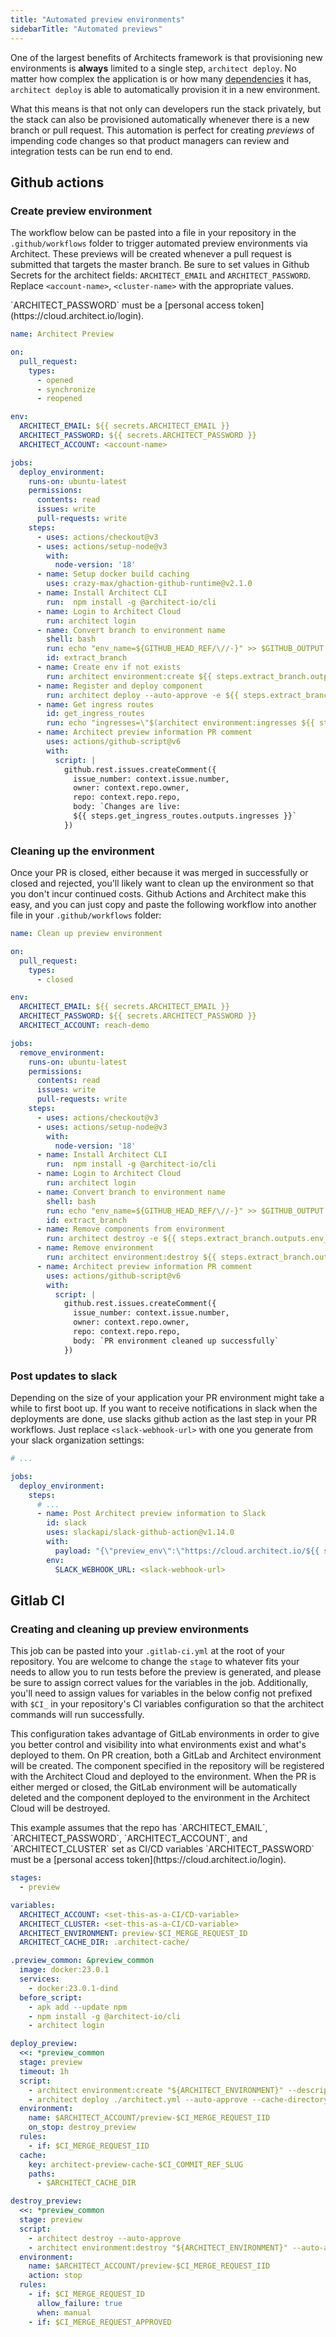 ```yaml
---
title: "Automated preview environments"
sidebarTitle: "Automated previews"
---
```


One of the largest benefits of Architects framework is that provisioning new environments is **always** limited to a single step, `architect deploy`. No matter how complex the application is or how many [dependencies](/components/dependencies) it has, `architect deploy` is able to automatically provision it in a new environment.

What this means is that not only can developers run the stack privately, but the stack can also be provisioned automatically whenever there is a new branch or pull request. This automation is perfect for creating _previews_ of impending code changes so that product managers can review and integration tests can be run end to end.

## Github actions

### Create preview environment

The workflow below can be pasted into a file in your repository in the `.github/workflows` folder to trigger automated preview environments via Architect. These previews will be created whenever a pull request is submitted that targets the master branch. Be sure to set values in Github Secrets for the architect fields: `ARCHITECT_EMAIL` and `ARCHITECT_PASSWORD`. Replace `<account-name>`, `<cluster-name>` with the appropriate values.

<Warning>
  `ARCHITECT_PASSWORD` must be a [personal access
  token](https://cloud.architect.io/login).
</Warning>

```yaml
name: Architect Preview

on:
  pull_request:
    types:
      - opened
      - synchronize
      - reopened

env:
  ARCHITECT_EMAIL: ${{ secrets.ARCHITECT_EMAIL }}
  ARCHITECT_PASSWORD: ${{ secrets.ARCHITECT_PASSWORD }}
  ARCHITECT_ACCOUNT: <account-name>

jobs:
  deploy_environment:
    runs-on: ubuntu-latest
    permissions:
      contents: read
      issues: write
      pull-requests: write
    steps:
      - uses: actions/checkout@v3
      - uses: actions/setup-node@v3
        with:
          node-version: '18'
      - name: Setup docker build caching
        uses: crazy-max/ghaction-github-runtime@v2.1.0
      - name: Install Architect CLI
        run:  npm install -g @architect-io/cli
      - name: Login to Architect Cloud
        run: architect login
      - name: Convert branch to environment name
        shell: bash
        run: echo "env_name=${GITHUB_HEAD_REF/\//-}" >> $GITHUB_OUTPUT
        id: extract_branch
      - name: Create env if not exists
        run: architect environment:create ${{ steps.extract_branch.outputs.env_name }} --cluster <cluster-name>
      - name: Register and deploy component
        run: architect deploy --auto-approve -e ${{ steps.extract_branch.outputs.env_name }} ./architect.yml
      - name: Get ingress routes
        id: get_ingress_routes
        run: echo "ingresses=\"$(architect environment:ingresses ${{ steps.extract_branch.outputs.env_name }})\"" >> $GITHUB_OUTPUT
      - name: Architect preview information PR comment
        uses: actions/github-script@v6
        with:
          script: |
            github.rest.issues.createComment({
              issue_number: context.issue.number,
              owner: context.repo.owner,
              repo: context.repo.repo,
              body: `Changes are live:
              ${{ steps.get_ingress_routes.outputs.ingresses }}`
            })
```

### Cleaning up the environment

Once your PR is closed, either because it was merged in successfully or closed and rejected, you'll likely want to clean up the environment so that you don't incur continued costs. Github Actions and Architect make this easy, and you can just copy and paste the following workflow into another file in your `.github/workflows` folder:

```yaml
name: Clean up preview environment

on:
  pull_request:
    types:
      - closed

env:
  ARCHITECT_EMAIL: ${{ secrets.ARCHITECT_EMAIL }}
  ARCHITECT_PASSWORD: ${{ secrets.ARCHITECT_PASSWORD }}
  ARCHITECT_ACCOUNT: reach-demo

jobs:
  remove_environment:
    runs-on: ubuntu-latest
    permissions:
      contents: read
      issues: write
      pull-requests: write
    steps:
      - uses: actions/checkout@v3
      - uses: actions/setup-node@v3
        with:
          node-version: '18'
      - name: Install Architect CLI
        run:  npm install -g @architect-io/cli
      - name: Login to Architect Cloud
        run: architect login
      - name: Convert branch to environment name
        shell: bash
        run: echo "env_name=${GITHUB_HEAD_REF/\//-}" >> $GITHUB_OUTPUT
        id: extract_branch
      - name: Remove components from environment
        run: architect destroy -e ${{ steps.extract_branch.outputs.env_name }} --auto-approve
      - name: Remove environment
        run: architect environment:destroy ${{ steps.extract_branch.outputs.env_name }} --auto-approve
      - name: Architect preview information PR comment
        uses: actions/github-script@v6
        with:
          script: |
            github.rest.issues.createComment({
              issue_number: context.issue.number,
              owner: context.repo.owner,
              repo: context.repo.repo,
              body: `PR environment cleaned up successfully`
            })
```


### Post updates to slack

Depending on the size of your application your PR environment might take a while to first boot up. If you want to receive notifications in slack when the deployments are done, use slacks github action as the last step in your PR workflows. Just replace `<slack-webhook-url>` with one you generate from your slack organization settings:

```yaml
# ...

jobs:
  deploy_environment:
    steps:
      # ...
      - name: Post Architect preview information to Slack
        id: slack
        uses: slackapi/slack-github-action@v1.14.0
        with:
          payload: "{\"preview_env\":\"https://cloud.architect.io/${{ secrets.ARCHITECT_ACCOUNT }}/environments/${{ steps.extract_branch.outputs.env_name }}\",\"app_endpoints\":\"${{ steps.get_ingress_routes.outputs.ingresses }}\"}"
        env:
          SLACK_WEBHOOK_URL: <slack-webhook-url>
```

## Gitlab CI

### Creating and cleaning up preview environments

This job can be pasted into your `.gitlab-ci.yml` at the root of your repository. You are welcome to change the `stage` to whatever fits your needs to allow you to run
tests before the preview is generated, and please be sure to assign correct values for the variables in the job.
Additionally, you'll need to assign values for variables in the below config not prefixed with `$CI_` in your repository's CI variables configuration so that
the architect commands will run successfully.

This configuration takes advantage of GitLab environments in order to give you better control and visibility into what environments exist and what's deployed to them.
On PR creation, both a GitLab and Architect environment will be created. The component specified in the repository will be registered with the Architect Cloud and
deployed to the environment. When the PR is either merged or closed, the GitLab environment will be automatically deleted and the component deployed to the environment
in the Architect Cloud will be destroyed.

<Warning>
  This example assumes that the repo has `ARCHITECT_EMAIL`, `ARCHITECT_PASSWORD`, `ARCHITECT_ACCOUNT`, and `ARCHITECT_CLUSTER` set as CI/CD variables
</Warning>

<Warning>
  `ARCHITECT_PASSWORD` must be a [personal access
  token](https://cloud.architect.io/login).
</Warning>

```yaml
stages:
  - preview

variables:
  ARCHITECT_ACCOUNT: <set-this-as-a-CI/CD-variable>
  ARCHITECT_CLUSTER: <set-this-as-a-CI/CD-variable>
  ARCHITECT_ENVIRONMENT: preview-$CI_MERGE_REQUEST_ID
  ARCHITECT_CACHE_DIR: .architect-cache/

.preview_common: &preview_common
  image: docker:23.0.1
  services:
    - docker:23.0.1-dind
  before_script:
    - apk add --update npm
    - npm install -g @architect-io/cli
    - architect login

deploy_preview:
  <<: *preview_common
  stage: preview
  timeout: 1h
  script:
    - architect environment:create "${ARCHITECT_ENVIRONMENT}" --description="https://gitlab.com/${CI_MERGE_REQUEST_PROJECT_PATH}/-/merge_requests/${CI_MERGE_REQUEST_IID}"
    - architect deploy ./architect.yml --auto-approve --cache-directory=$ARCHITECT_CACHE_DIR
  environment:
    name: $ARCHITECT_ACCOUNT/preview-$CI_MERGE_REQUEST_IID
    on_stop: destroy_preview
  rules:
    - if: $CI_MERGE_REQUEST_IID
  cache:
    key: architect-preview-cache-$CI_COMMIT_REF_SLUG
    paths:
      - $ARCHITECT_CACHE_DIR

destroy_preview:
  <<: *preview_common
  stage: preview
  script:
    - architect destroy --auto-approve
    - architect environment:destroy "${ARCHITECT_ENVIRONMENT}" --auto-approve
  environment:
    name: $ARCHITECT_ACCOUNT/preview-$CI_MERGE_REQUEST_IID
    action: stop
  rules:
    - if: $CI_MERGE_REQUEST_ID
      allow_failure: true
      when: manual
    - if: $CI_MERGE_REQUEST_APPROVED

```
